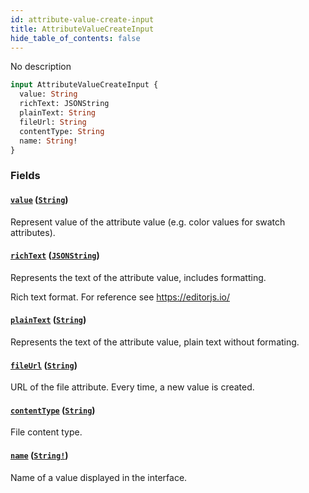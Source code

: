 ```yaml
---
id: attribute-value-create-input
title: AttributeValueCreateInput
hide_table_of_contents: false
---
```


No description

```graphql
input AttributeValueCreateInput {
  value: String
  richText: JSONString
  plainText: String
  fileUrl: String
  contentType: String
  name: String!
}
```

### Fields

#### [`value`](#) ([`String`](../../../developer/api-reference/scalars/string))

Represent value of the attribute value (e.g. color values for swatch attributes).

#### [`richText`](#) ([`JSONString`](../../../developer/api-reference/scalars/jsonstring))

Represents the text of the attribute value, includes formatting.

Rich text format. For reference see https://editorjs.io/

#### [`plainText`](#) ([`String`](../../../developer/api-reference/scalars/string))

Represents the text of the attribute value, plain text without formating.

#### [`fileUrl`](#) ([`String`](../../../developer/api-reference/scalars/string))

URL of the file attribute. Every time, a new value is created.

#### [`contentType`](#) ([`String`](../../../developer/api-reference/scalars/string))

File content type.

#### [`name`](#) ([`String!`](../../../developer/api-reference/scalars/string))

Name of a value displayed in the interface.

